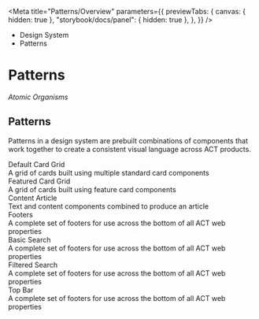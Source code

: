 
<Meta
	title="Patterns/Overview"
	parameters={{
		previewTabs: {
			canvas: { hidden: true },
			"storybook/docs/panel": { hidden: true },
		},
	}}
/>

<div className="act-docs-container">
	<Masthead />
	<main className="act-body">
		<div className="act-flex act-flex-light-purple">
			<div className="act-flex__container act-flex__container-padding-trim">
				<div className="act-flex__grid">
					<div className="act-flex__row">
						<div className="act-col__cw-12">
							<div className="act-box">
								<div className="act-breadcrumbs">
									<ul className="act-breadcrumbs__container">
										<li className="act-breadcrumbs__crumb act-h6">
											<LinkTo className="act-breadcrumbs__crumb__link" kind="about-about--page">
												Design System <i className="fa-solid fa-angle-right"></i>
											</LinkTo>
										</li>
										<li className="act-breadcrumbs__crumb act-h6">
											<LinkTo className="act-breadcrumbs__crumb__link" kind="patterns-overview--page">
												Patterns <i className="fa-solid fa-angle-right"></i>
											</LinkTo>
										</li>
									</ul>
								</div>
								<h1>Patterns</h1>
								<p>
									<i className="fa-solid fa-atom"></i> <em>Atomic Organisms</em>
								</p>
							</div>
						</div>
					</div>
				</div>
			</div>
		</div>
		<div className="act-flex">
			<div className="act-flex__container">
				<div className="act-flex__grid">
					<div className="act-flex__row">
						<div className="act-col__cw-12">
							<div className="act-box">
								<h2>Patterns</h2>
								<p>Patterns in a design system are prebuilt combinations of components that work together to create a consistent visual language across ACT products.</p>
								<div className="act-card-grid">
									<LinkTo className="act-card act-card__primary act-card__feature--icon" kind="patterns-card-grids-default-card-grid--default-card-grid">
										<div className="act-card__container">
											<div className="act-card__content">
												<div className="act-card__icon">
													<i className="fa-solid fa-address-card"></i>
												</div>
												<div className="act-card__title">Default Card Grid</div>
												<div className="act-card__description">A grid of cards built using multiple standard card components</div>
												<div className="act-card__cta">
													<i className="fa-solid fa-arrow-right"></i>
												</div>
											</div>
										</div>
									</LinkTo>
									<LinkTo className="act-card act-card__primary act-card__feature--icon" kind="patterns-card-grids-feature-card-grid--feature-card-grid">
										<div className="act-card__container">
											<div className="act-card__content">
												<div className="act-card__icon">
													<i className="fa-solid fa-image"></i>
												</div>
												<div className="act-card__title">Featured Card Grid</div>
												<div className="act-card__description">A grid of cards built using feature card components</div>
												<div className="act-card__cta">
													<i className="fa-solid fa-arrow-right"></i>
												</div>
											</div>
										</div>
									</LinkTo>
									<LinkTo className="act-card act-card__primary act-card__feature--icon" kind="patterns-content-content-article--content-article">
										<div className="act-card__container">
											<div className="act-card__content">
												<div className="act-card__icon">
													<i class="fa-solid fa-newspaper"></i>
												</div>
												<div className="act-card__title">Content Article</div>
												<div className="act-card__description">Text and content components combined to produce an article</div>
												<div className="act-card__cta">
													<i className="fa-solid fa-arrow-right"></i>
												</div>
											</div>
										</div>
									</LinkTo>
									<LinkTo className="act-card act-card__primary act-card__feature--icon" kind="patterns-footers--footers">
										<div className="act-card__container">
											<div className="act-card__content">
												<div className="act-card__icon">
													<i class="fa-solid fa-shoe-prints"></i>
												</div>
												<div className="act-card__title">Footers</div>
												<div className="act-card__description">A complete set of footers for use across the bottom of all ACT web properties</div>
												<div className="act-card__cta">
													<i className="fa-solid fa-arrow-right"></i>
												</div>
											</div>
										</div>
									</LinkTo>
									<LinkTo className="act-card act-card__primary act-card__feature--icon" kind="patterns-search-basic-search--basic-search">
										<div className="act-card__container">
											<div className="act-card__content">
												<div className="act-card__icon">
													<i class="fa-solid fa-magnifying-glass"></i>
												</div>
												<div className="act-card__title">Basic Search</div>
												<div className="act-card__description">A complete set of footers for use across the bottom of all ACT web properties</div>
												<div className="act-card__cta">
													<i className="fa-solid fa-arrow-right"></i>
												</div>
											</div>
										</div>
									</LinkTo>
									<LinkTo className="act-card act-card__primary act-card__feature--icon" kind="patterns-search-filtered-search--filtered-search">
										<div className="act-card__container">
											<div className="act-card__content">
												<div className="act-card__icon">
													<i class="fa-solid fa-filter"></i>
												</div>
												<div className="act-card__title">Filtered Search</div>
												<div className="act-card__description">A complete set of footers for use across the bottom of all ACT web properties</div>
												<div className="act-card__cta">
													<i className="fa-solid fa-arrow-right"></i>
												</div>
											</div>
										</div>
									</LinkTo>
									<LinkTo className="act-card act-card__primary act-card__feature--icon" kind="patterns-wayfinding-top-bar--top-bar">
										<div className="act-card__container">
											<div className="act-card__content">
												<div className="act-card__icon">
													<i class="fa-solid fa-compass"></i>
												</div>
												<div className="act-card__title">Top Bar</div>
												<div className="act-card__description">A complete set of footers for use across the bottom of all ACT web properties</div>
												<div className="act-card__cta">
													<i className="fa-solid fa-arrow-right"></i>
												</div>
											</div>
										</div>
									</LinkTo>
								</div>
							</div>
						</div>
					</div>
				</div>
			</div>
		</div>
	</main>
	<footer className="act-footer">
		<AoC />
		<Footer />
	</footer>
</div>
